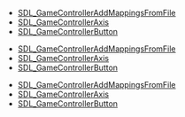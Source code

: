 <!-- DO NOT HAND-EDIT CATEGORY LISTS, THEY ARE AUTOGENERATED AND WILL BE OVERWRITTEN, BASED ON TAGS IN INDIVIDUAL PAGE FOOTERS. EDIT THOSE INSTEAD. -->
<!-- BEGIN CATEGORY LIST -->
* [[SDL_GameControllerAddMappingsFromFile]]
* [[SDL_GameControllerAxis]]
* [[SDL_GameControllerButton]]
<!-- END CATEGORY LIST -->
* [[SDL_GameControllerAddMappingsFromFile]]
* [[SDL_GameControllerAxis]]
* [[SDL_GameControllerButton]]
<!-- END CATEGORY LIST -->
* [[SDL_GameControllerAddMappingsFromFile]]
* [[SDL_GameControllerAxis]]
* [[SDL_GameControllerButton]]
<!-- END CATEGORY LIST -->
